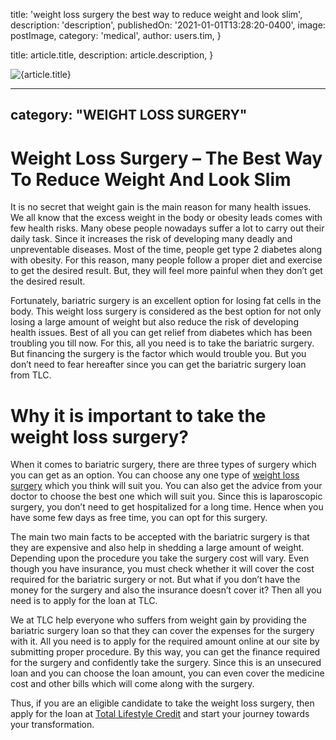 
  title: 'weight loss surgery the best way to reduce weight and look slim',
  description: 'description',
  publishedOn: '2021-01-01T13:28:20-0400',
  image: postImage,
  category: 'medical',
  author: users.tim,
}

  title: article.title,
  description: article.description,
}


<Image src={postImage} alt={article.title} />

---
category: "WEIGHT LOSS SURGERY"
---

# Weight Loss Surgery – The Best Way To Reduce Weight And Look Slim

It is no secret that weight gain is the main reason for many health issues. We all know that the excess weight in the body or obesity leads comes with few health risks. Many obese people nowadays suffer a lot to carry out their daily task. Since it increases the risk of developing many deadly and unpreventable diseases. Most of the time, people get type 2 diabetes along with obesity. For this reason, many people follow a proper diet and exercise to get the desired result. But, they will feel more painful when they don’t get the desired result.

Fortunately, bariatric surgery is an excellent option for losing fat cells in the body. This weight loss surgery is considered as the best option for not only losing a large amount of weight but also reduce the risk of developing health issues. Best of all you can get relief from diabetes which has been troubling you till now. For this, all you need is to take the bariatric surgery. But financing the surgery is the factor which would trouble you. But you don’t need to fear hereafter since you can get the bariatric surgery loan from TLC.

# Why it is important to take the weight loss surgery?

When it comes to bariatric surgery, there are three types of surgery which you can get as an option. You can choose any one type of [weight loss surgery](https://tlc.com.au/weight-loss-surgery-harmonal-changes/) which you think will suit you. You can also get the advice from your doctor to choose the best one which will suit you. Since this is laparoscopic surgery, you don’t need to get hospitalized for a long time. Hence when you have some few days as free time, you can opt for this surgery.

The main two main facts to be accepted with the bariatric surgery is that they are expensive and also help in shedding a large amount of weight. Depending upon the procedure you take the surgery cost will vary. Even though you have insurance, you must check whether it will cover the cost required for the bariatric surgery or not. But what if you don’t have the money for the surgery and also the insurance doesn’t cover it? Then all you need is to apply for the loan at TLC.

We at TLC help everyone who suffers from weight gain by providing the bariatric surgery loan so that they can cover the expenses for the surgery with it. All you need is to apply for the required amount online at our site by submitting proper procedure. By this way, you can get the finance required for the surgery and confidently take the surgery. Since this is an unsecured loan and you can choose the loan amount, you can even cover the medicine cost and other bills which will come along with the surgery.

Thus, if you are an eligible candidate to take the weight loss surgery, then apply for the loan at [Total Lifestyle Credit](https://tlc.com.au/) and start your journey towards your transformation.

